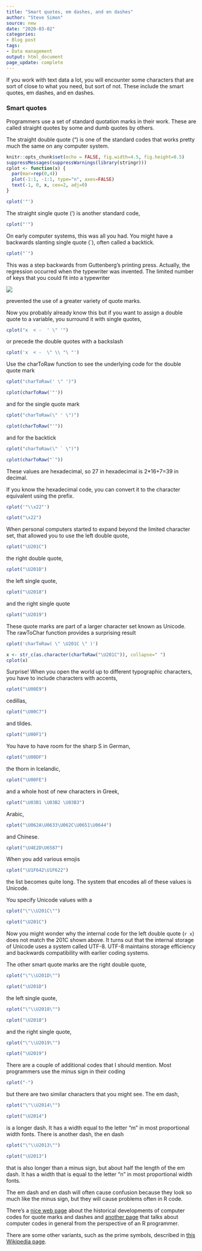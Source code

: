 ```yaml
---
title: "Smart quotes, em dashes, and en dashes"
author: "Steve Simon"
source: new
date: "2020-03-02"
categories:
- Blog post
tags:
- Data management
output: html_document
page_update: complete
---
```


If you work with text data a lot, you will encounter some characters that are sort of close to what you need, but sort of not. These include the smart quotes, em dashes, and en dashes.

<!---More--->

### Smart quotes

Programmers use a set of standard quotation marks in their work. These are called straight quotes by some and dumb quotes by others.

The straight double quote (") is one of the standard codes that works pretty much the same on any computer system.

```r
knitr::opts_chunk$set(echo = FALSE, fig.width=4.5, fig.height=0.5)
suppressMessages(suppressWarnings(library(stringr)))
cplot <- function(x) {
  par(mar=rep(0,4))
  plot(-1:1, -1:1, type="n", axes=FALSE)
  text(-1, 0, x, cex=2, adj=0)
}
```


```r
cplot('"')
```

The straight single quote (') is another standard code,

```r
cplot("'")
```

On early computer systems, this was all you had. You might have a backwards slanting single quote (`), often called a backtick.

```r
cplot("`")
```

This was a step backwards from Guttenberg's printing press. Actually, the regression occurred when the typewriter was invented. The limited number of keys that you could fit into a typewriter

![](https://upload.wikimedia.org/wikipedia/commons/thumb/0/05/Underwoodfive.jpg/440px-Underwoodfive.jpg)

 prevented the use of a greater variety of quote marks.
 
 Now you probably already know this but if you want to assign a double quote to a variable, you surround it with single quotes,
 
```r
cplot("x  < -  ' \" '")
```

or precede the double quotes with a backslash

```r
cplot('x  < -  \" \\ "\ "')
```

Use the charToRaw function to see the underlying code for the double quote mark

```r
cplot("charToRaw(' \" ')")
```

```r
cplot(charToRaw('"'))
```

and for the single quote mark

```r
cplot("charToRaw(\" ' \")")
```

```r
cplot(charToRaw("'"))
```

and for the backtick

```r
cplot("charToRaw(\" ` \")")
```

```r
cplot(charToRaw("`"))
```

These values are hexadecimal, so 27 in hexadecimal is 2*16+7=39 in decimal.

If you know the hexadecimal code, you can convert it to the character equivalent using the \x prefix.

```r
cplot('"\\x22"')
```

```r
cplot("\x22")
```

When personal computers started to expand beyond the limited character set, that allowed you to use the left double quote,

```r
cplot("\U201C")
```

the right double quote,

```r
cplot("\U201D")
```

the left single quote,

```r
cplot("\U2018")
```

and the right single quote

```r
cplot("\U2019")
```

These quote marks are part of a larger character set known as Unicode. The rawToChar function provides a surprising result

```r
cplot('charToRaw( \" \U201C \" )')
```

```r
x <- str_c(as.character(charToRaw("\U201C")), collapse=" ")
cplot(x)
```

Surprise! When you open the world up to different typographic characters, you have to include characters with accents,

```r
cplot("\U00E9")
```

cedillas,

```r
cplot("\U00C7")
```

and tildes.

```r
cplot("\U00F1")
```

You have to have room for the sharp S in German,

```r
cplot("\U00DF")
```

the thorn in Icelandic,

```r
cplot("\U00FE")
```

and a whole host of new characters in Greek,

```r
cplot("\U03B1 \U03B2 \U03B3")
```

Arabic,

```r
cplot("\U062A\U0633\U062C\U0651\U0644")
```

and Chinese.

```r
cplot("\U4E2D\U6587")
```

When you add various emojis

```r
cplot("\U1F642\U1F622")
```

the list becomes quite long. The system that encodes all of these values is Unicode.

You specify Unicode values with a \U.

```r
cplot("\"\\U201C\"")
```

```r
cplot("\U201C")
```

Now you might wonder why the internal code for the left double quote (`r x`) does not match the 201C shown above. It turns out that the internal storage of Unicode uses a system called UTF-8. UTF-8 maintains storage efficiency and backwards compatibility with earlier coding systems.

The other smart quote marks are the right double quote,

```r
cplot("\"\\U201D\"")
```

```r
cplot("\U201D")
```

the left single quote,

```r
cplot("\"\\U2018\"")
```

```r
cplot("\U2018")
```

and the right single quote,

```r
cplot("\"\\U2019\"")
```

```r
cplot("\U2019")
```

There are a couple of additional codes that I should mention. Most programmers use the minus sign in their coding

```r
cplot("-")
```

but there are two similar characters that you might see. The em dash,

```r
cplot("\"\\U2014\"")
```

```r
cplot("\U2014")
```

is a longer dash. It has a width equal to the letter "m" in most proportional width fonts. There is another dash, the en dash

```r
cplot("\"\\U2013\"")
```

```r
cplot("\U2013")
```

that is also longer than a minus sign, but about half the length of the em dash. It has a width that is equal to the letter "n" in most proportional width fonts.

The em dash and en dash will often cause confusion because they look so much like the minus sign, but they will cause problems often in R code.

There's a [nice web page](https://www.cl.cam.ac.uk/~mgk25/ucs/quotes.html) about the historical developments of computer codes for quote marks and dashes and [another page](https://cran.r-project.org/web/packages/utf8/vignettes/utf8.html) that talks about computer codes in general from the perspective of an R programmer.

There are some other variants, such as the prime symbols, described in [this Wikipedia page](https://en.wikipedia.org/wiki/Prime_(symbol)).
